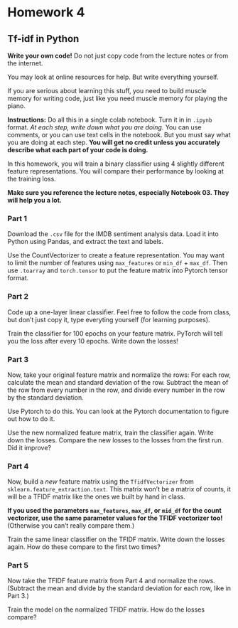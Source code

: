 # Homework 4

## Tf-idf in Python

**Write your own code!** Do not just copy code from the lecture notes or from the internet. 

You may look at online resources for help. But write everything yourself.

If you are serious about learning this stuff, you need to build muscle memory for writing code, just like you need muscle memory for playing the piano.

**Instructions:** Do all this in a single colab notebook. Turn it in in `.ipynb` format. *At each step, write down what you are doing.* You can use comments, or you can use text cells in the notebook. But you must say what you are doing at each step. **You will get no credit unless you accurately describe what each part of your code is doing.**

In this homework, you will train a binary classifier using 4 slightly different feature representations. You will compare their performance by looking at the training loss.

**Make sure you reference the lecture notes, especially Notebook 03. They will help you a lot.**

### Part 1

Download the `.csv` file for the IMDB sentiment analysis data. Load it into Python using Pandas, and extract the text and labels.

Use the CountVectorizer to create a feature representation. You may want to limit the number of features using `max_features` or `min_df` + `max_df`. Then use `.toarray` and `torch.tensor` to put the feature matrix into Pytorch tensor format.

### Part 2

Code up a one-layer linear classifier. Feel free to follow the code from class, but don't just copy it, type everyting yourself (for learning purposes).

Train the classifier for 100 epochs on your feature matrix. PyTorch will tell you the loss after every 10 epochs. Write down the losses!

### Part 3

Now, take your original feature matrix and normalize the rows: For each row, calculate the mean and standard deviation of the row. Subtract the mean of the row from every number in the row, and divide every number in the row by the standard deviation.

Use Pytorch to do this. You can look at the Pytorch documentation to figure out how to do it.

Use the new normalized feature matrix, train the classifier again. Write down the losses. Compare the new losses to the losses from the first run. Did it improve?


### Part 4

Now, build a *new* feature matrix using the `TfidfVectorizer` from `sklearn.feature_extraction.text`. This matrix won't be a matrix of counts, it will be a TFIDF matrix like the ones we built by hand in class.

**If you used the parameters `max_features`, `max_df`, or `mid_df` for the count vectorizer, use the same parameter values for the TFIDF vectorizer too!** (Otherwise you can't really compare them.)

Train the same linear classifier on the TFIDF matrix. Write down the losses again. How do these compare to the first two times?

### Part 5

Now take the TFIDF feature matrix from Part 4 and normalize the rows. (Subtract the mean and divide by the standard deviation for each row, like in Part 3.)

Train the model on the normalized TFIDF matrix. How do the losses compare?


